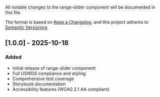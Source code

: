 
<Meta title="Forms/Range Slider/Changelog" />

All notable changes to the range-slider component will be documented in this file.

The format is based on [Keep a Changelog](https://keepachangelog.com/en/1.0.0/),
and this project adheres to [Semantic Versioning](https://semver.org/spec/v2.0.0.html).

## [1.0.0] - 2025-10-18

### Added

- Initial release of range-slider component
- Full USWDS compliance and styling
- Comprehensive test coverage
- Storybook documentation
- Accessibility features (WCAG 2.1 AA compliant)
